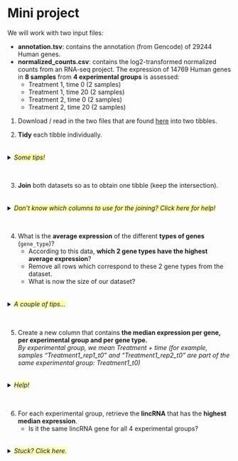 # Mini project

We will work with two input files:

* **annotation.tsv**: contains the annotation (from Gencode) of 29244 Human genes.
* **normalized_counts.csv**: contains the log2-transformed normalized counts from an RNA-seq project. The expression of 14769 Human genes in **8 samples** from **4 experimental groups** is assessed:
  * Treatment 1, time 0 (2 samples)
  * Treatment 1, time 20 (2 samples)
  * Treatment 2, time 0 (2 samples)
  * Treatment 2, time 20 (2 samples)

1. Download / read in the two files that are found [here](https://public-docs.crg.es/biocore/projects/training/R_tidyverse_2021/mini_project/) into two tibbles.

2. **Tidy** each tibble individually.

<details>
<summary>
<h6 style="background-color: #fdffaf; display: inline-block;">*Some tips!*</h6>
</summary>

* For the **annotation**: something needs to be separated.
* For the **normalized data**: it's important to pivot some columns... And to separate one created by the pivoting!

</details>

3. **Join** both datasets so as to obtain one tibble (keep the intersection).

<details>
<summary>
<h6 style="background-color: #fdffaf; display: inline-block;">*Don't know which columns to use for the joining? Click here for help!*</h6>
</summary>

Work on the `gencode_id` column of the normalized data: Gencode IDs only differ from the Ensembl IDs by the suffix (point + numbers).
e.g. ENSG00000140853.15 in Gencode is ENSG00000140853 in Ensembl. Perhaps `str_sub` can help?

</details>

4. What is the **average expression** of the different **types of genes** (`gene_type`)? 
    * According to this data, **which 2 gene types have the highest average expression**? 
    * Remove all rows which correspond to these 2 gene types from the dataset. 
    * What is now the size of our dataset?

<details>
<summary>
<h6 style="background-color: #fdffaf; display: inline-block;">*A couple of tips...*</h6>
</summary>

* Remember `slice_max`? <br>
* `pull` could also be useful!

</details>

5. Create a new column that contains **the median expression per gene, per experimental group and per gene type.**<br>
*By experimental group, we mean Treatment + time (for example, samples "Treatment1_rep1_t0" and "Treatment1_rep2_t0" are part of the same experimental group: Treatment1_t0)*

<details>
<summary>
<h6 style="background-color: #fdffaf; display: inline-block;">*Help!*</h6>
</summary>

* If you don't have it already, create a column `experimental_group`.
* The grouping should be done using 3 variables.
* Remember that, if the data is grouped, the newly created columns will take into account the groups...

</details>

6. For each experimental group, retrieve the **lincRNA** that has the **highest median expression**.
    * Is it the same lincRNA gene for all 4 experimental groups?

<details>
<summary>
<h6 style="background-color: #fdffaf; display: inline-block;">*Stuck? Click here.*</h6>
</summary>

Check this [stackoverflow post](https://stackoverflow.com/questions/24237399/how-to-select-the-rows-with-maximum-values-in-each-group-with-dplyr) for inspiration.

</details>



